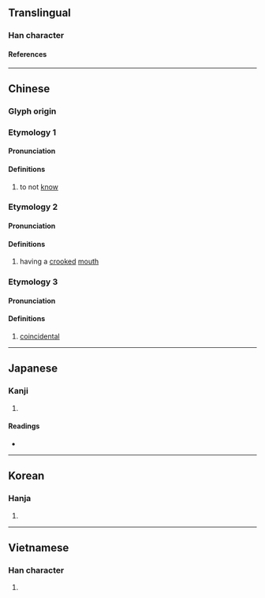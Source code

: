 {{character info/new}}
==Translingual==

===Han character===
{{Han char|rn=30|rad=口|as=12|sn=15|four=62027|canj=RHKB|ids=⿰口喬}}

====References====
{{Han ref|kx=0207.290|dkj=04275|dj=0430.240|hdz=10684.050|uh=563A}}

----

==Chinese==
{{zh-forms|s=𪡀}}

===Glyph origin===
{{Han etym}}

===Etymology 1===

====Pronunciation====
{{zh-pron
|m=qiáo
|c=kiu4
|mc=y
|oc=y
|cat=v
}}

====Definitions====
{{zh-hanzi}}

# {{zh-hg}} to not [[know]]

===Etymology 2===

====Pronunciation====
{{zh-pron
|m=qiào
|cat=a
}}

====Definitions====
{{zh-hanzi}}

# {{zh-hg}} having a [[crooked]] [[mouth]]

===Etymology 3===

====Pronunciation====
{{zh-pron
|c=kiu2
|cat=
}}

====Definitions====
{{zh-hanzi}}

# {{lb|zh|Cantonese}} [[coincidental]]

----

==Japanese==

===Kanji===
{{ja-kanji|grade=|rs=口12}}

# {{defn|lang=ja|sort=口12}}

====Readings====
* {{ja-readings|on=[[きょう]] (kyō), [[ぎょう]] (gyō)|kun=}}

----

==Korean==

===Hanja===
{{ko-hanja|hangeul=교|rv=gyo|mr=kyo}}

# {{defn|lang=ko|sort=口12}}

----

==Vietnamese==

===Han character===
{{vi-hantu|[[ghẹo]]|rs=口12}}

# {{defn|lang=vi|sort=口12}}